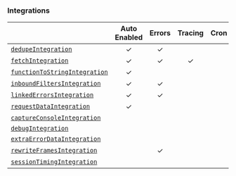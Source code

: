 ### Integrations

|                                                      | **Auto Enabled** | **Errors** | **Tracing** | **Cron** | **Additional Context** |
| ---------------------------------------------------- | :--------------: | :--------: | :---------: | :------: | :--------------------: |
| [`dedupeIntegration`](./dedupe)                      |        ✓         |     ✓      |             |          |                        |
| [`fetchIntegration`](./fetchIntegration)             |        ✓         |     ✓      |      ✓      |          |                        |
| [`functionToStringIntegration`](./functiontostring)  |        ✓         |            |             |          |                        |
| [`inboundFiltersIntegration`](./inboundfilters)      |        ✓         |     ✓      |             |          |                        |
| [`linkedErrorsIntegration`](./linkederrors)          |        ✓         |     ✓      |             |          |                        |
| [`requestDataIntegration`](./requestDataIntegration) |        ✓         |            |             |          |           ✓            |
| [`captureConsoleIntegration`](./captureconsole)      |                  |            |             |          |           ✓            |
| [`debugIntegration`](./debug)                        |                  |            |             |          |                        |
| [`extraErrorDataIntegration`](./extraerrordata)      |                  |            |             |          |           ✓            |
| [`rewriteFramesIntegration`](./rewriteframes)        |                  |     ✓      |             |          |                        |
| [`sessionTimingIntegration`](./sessiontiming)        |                  |            |             |          |           ✓            |
